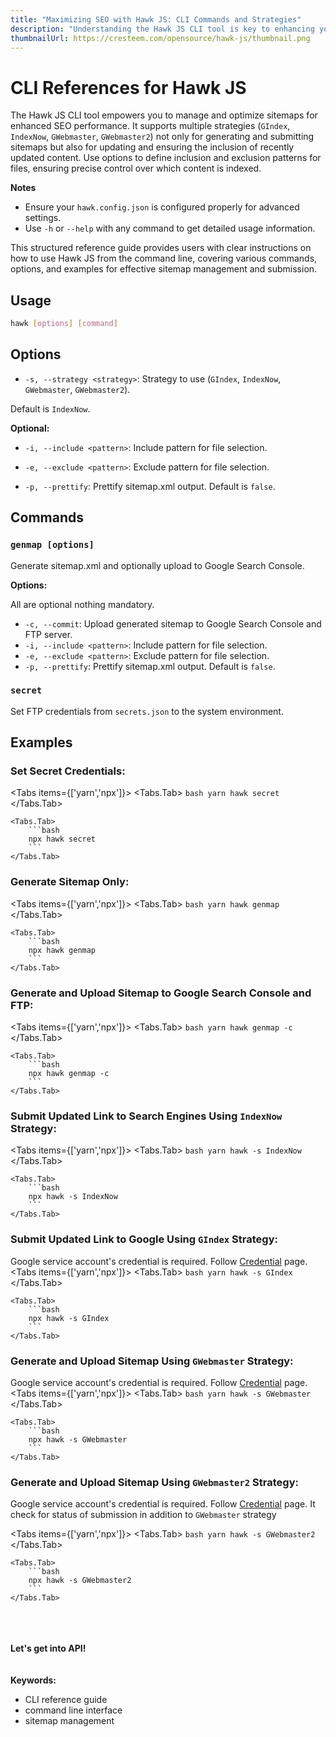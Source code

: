 ---
title: "Maximizing SEO with Hawk JS: CLI Commands and Strategies"
description: "Understanding the Hawk JS CLI tool is key to enhancing your SEO efforts. This article will walk you through the usage, options, and commands, providing clear instructions on generating, uploading, and submitting sitemaps for improved search engine indexing."
thumbnailUrl: https://cresteem.com/opensource/hawk-js/thumbnail.png
---

# CLI References for Hawk JS

The Hawk JS CLI tool empowers you to manage and optimize sitemaps for enhanced SEO performance. It supports multiple strategies (`GIndex`, `IndexNow`, `GWebmaster`, `GWebmaster2`) not only for generating and submitting sitemaps but also for updating and ensuring the inclusion of recently updated content. Use options to define inclusion and exclusion patterns for files, ensuring precise control over which content is indexed.

**Notes**

- Ensure your `hawk.config.json` is configured properly for advanced settings.
- Use `-h` or `--help` with any command to get detailed usage information.

This structured reference guide provides users with clear instructions on how to use Hawk JS from the command line, covering various commands, options, and examples for effective sitemap management and submission.

## Usage

```bash
hawk [options] [command]
```

## Options

- `-s, --strategy <strategy>`: Strategy to use (`GIndex`, `IndexNow`, `GWebmaster`, `GWebmaster2`).

Default is `IndexNow`.

**Optional:**
- `-i, --include <pattern>`: Include pattern for file selection.

- `-e, --exclude <pattern>`: Exclude pattern for file selection.

- `-p, --prettify`: Prettify sitemap.xml output. Default is `false`.

## Commands

### `genmap [options]`

Generate sitemap.xml and optionally upload to Google Search Console.

**Options:**

All are optional nothing mandatory.

- `-c, --commit`: Upload generated sitemap to Google Search Console and FTP server.
- `-i, --include <pattern>`: Include pattern for file selection.
- `-e, --exclude <pattern>`: Exclude pattern for file selection.
- `-p, --prettify`: Prettify sitemap.xml output. Default is `false`.


### `secret`

Set FTP credentials from `secrets.json` to the system environment.


## Examples

### Set Secret Credentials:
<Tabs items={['yarn','npx']}>
    <Tabs.Tab>
        ```bash
        yarn hawk secret
        ```
    </Tabs.Tab>

    <Tabs.Tab>
        ```bash
        npx hawk secret
        ```
    </Tabs.Tab>
</Tabs>

### Generate Sitemap Only:
<Tabs items={['yarn','npx']}>
    <Tabs.Tab>
        ```bash
        yarn hawk genmap
        ```
    </Tabs.Tab>

    <Tabs.Tab>
        ```bash
        npx hawk genmap
        ```
    </Tabs.Tab>
</Tabs>

### Generate and Upload Sitemap to Google Search Console and FTP:
<Tabs items={['yarn','npx']}>
    <Tabs.Tab>
        ```bash
        yarn hawk genmap -c
        ```
    </Tabs.Tab>

    <Tabs.Tab>
        ```bash
        npx hawk genmap -c
        ```
    </Tabs.Tab>
</Tabs>


### Submit Updated Link to Search Engines Using `IndexNow` Strategy:
<Tabs items={['yarn','npx']}>
    <Tabs.Tab>
        ```bash
        yarn hawk -s IndexNow
        ```
    </Tabs.Tab>

    <Tabs.Tab>
        ```bash
        npx hawk -s IndexNow
        ```
    </Tabs.Tab>
</Tabs>

### Submit Updated Link to Google Using `GIndex` Strategy:
<Callout type='warning'>Google service account's credential is required. Follow [Credential](obtaining-google-credentials-for-hawk-js) page.</Callout>
   <Tabs items={['yarn','npx']}>
    <Tabs.Tab>
        ```bash
        yarn hawk -s GIndex
        ```
    </Tabs.Tab>

    <Tabs.Tab>
        ```bash
        npx hawk -s GIndex
        ```
    </Tabs.Tab>
</Tabs>

### Generate and Upload Sitemap Using `GWebmaster` Strategy:
<Callout type='warning'>Google service account's credential is required. Follow [Credential](obtaining-google-credentials-for-hawk-js) page.</Callout>
<Tabs items={['yarn','npx']}>
    <Tabs.Tab>
        ```bash
        yarn hawk -s GWebmaster
        ```
    </Tabs.Tab>

    <Tabs.Tab>
        ```bash
        npx hawk -s GWebmaster
        ```
    </Tabs.Tab>
</Tabs>

### Generate and Upload Sitemap Using `GWebmaster2` Strategy:
<Callout type='warning'>Google service account's credential is required. Follow [Credential](obtaining-google-credentials-for-hawk-js) page.</Callout>
<Callout type='info'>It check for status of submission in addition to `GWebmaster` strategy</Callout>
   
   <Tabs items={['yarn','npx']}>
    <Tabs.Tab>
        ```bash
        yarn hawk -s GWebmaster2
        ```
    </Tabs.Tab>

    <Tabs.Tab>
        ```bash
        npx hawk -s GWebmaster2
        ```
    </Tabs.Tab>
</Tabs>

<br/>
<br/>
<br/>
<b>Let's get into API!</b>


<br/>
<br/>
<br/>
<strong>Keywords:</strong>
<ul className={style.keywords}>
    <li>CLI reference guide</li>
    <li>command line interface</li>
    <li>sitemap management</li>
</ul>
